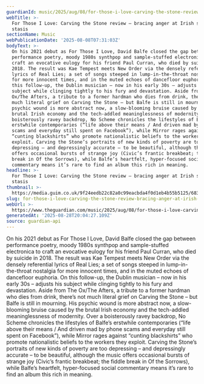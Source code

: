 ```yaml
---
guardianId: music/2025/aug/08/for-those-i-love-carving-the-stone-review
webTitle: >-
  For Those I Love: Carving the Stone review – bracing anger at Irish social
  stasis 
sectionName: Music
webPublicationDate: '2025-08-08T07:31:03Z'
bodyText: >-
  On his 2021 debut as For Those I Love, David Balfe closed the gap between
  performance poetry, moody 1980s synthpop and sample-stuffed electronica to
  craft an evocative eulogy for his friend Paul Curran, who died by suicide in
  2018. The result was Kae Tempest meets New Order via the densely referential
  lyrics of Real Lies; a set of songs steeped in lump-in-the-throat nostalgia
  for more innocent times, and in the muted echoes of dancefloor euphoria. On
  this follow-up, the Dublin musician – now in his early 30s – adjusts his
  subject while clinging tightly to his fury and devastation. Aside from The
  Ox/The Afters, a tribute to a former hardman who dies from drink, there’s not
  much literal grief on Carving the Stone – but Balfe is still in mourning. His
  psychic wound is more abstract now, a slow-blooming bruise caused by the
  brutal Irish economy and the tech-addled meaninglessness of modernity. Over a
  boisterously ravey backdrop, No Scheme chronicles the lifestyles of Balfe’s
  erstwhile contemporaries (“life above their means / And driven mad by phone
  scams and everyday still spent on Facebook”), while Mirror rages against
  “cunting blackshirts” who promote nationalistic beliefs to the workers they
  exploit. Carving the Stone’s portraits of new kinds of poverty are too
  depressing – and depressingly accurate – to be beautiful, although the music
  offers occasional bursts of strange joy (Civic’s frantic breakbeat; the fiddle
  break in Of the Sorrows), while Balfe’s heartfelt, hyper-focused social
  commentary means it’s rare to find an album this rich in meaning.
headline: >-
  For Those I Love: Carving the Stone review – bracing anger at Irish social
  stasis 
thumbnail: >-
  https://media.guim.co.uk/9f24eedb22c82a0c99eacbda4f0d1eb4b55b5125/683_0_6827_5464/500.jpg
slug: for-those-i-love-carving-the-stone-review-bracing-anger-at-irish-social-stasis
webUrl: >-
  https://www.theguardian.com/music/2025/aug/08/for-those-i-love-carving-the-stone-review
generatedAt: '2025-08-28T20:04:27.109Z'
source: guardian-api
---
```

On his 2021 debut as For Those I Love, David Balfe closed the gap between performance poetry, moody 1980s synthpop and sample-stuffed electronica to craft an evocative eulogy for his friend Paul Curran, who died by suicide in 2018. The result was Kae Tempest meets New Order via the densely referential lyrics of Real Lies; a set of songs steeped in lump-in-the-throat nostalgia for more innocent times, and in the muted echoes of dancefloor euphoria. On this follow-up, the Dublin musician – now in his early 30s – adjusts his subject while clinging tightly to his fury and devastation. Aside from The Ox/The Afters, a tribute to a former hardman who dies from drink, there’s not much literal grief on Carving the Stone – but Balfe is still in mourning. His psychic wound is more abstract now, a slow-blooming bruise caused by the brutal Irish economy and the tech-addled meaninglessness of modernity. Over a boisterously ravey backdrop, No Scheme chronicles the lifestyles of Balfe’s erstwhile contemporaries (“life above their means / And driven mad by phone scams and everyday still spent on Facebook”), while Mirror rages against “cunting blackshirts” who promote nationalistic beliefs to the workers they exploit. Carving the Stone’s portraits of new kinds of poverty are too depressing – and depressingly accurate – to be beautiful, although the music offers occasional bursts of strange joy (Civic’s frantic breakbeat; the fiddle break in Of the Sorrows), while Balfe’s heartfelt, hyper-focused social commentary means it’s rare to find an album this rich in meaning.
